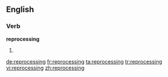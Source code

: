 ==English==

===Verb===
'''reprocessing'''

# {{third-person singular of|[[reprocess]]}}

[[de:reprocessing]]
[[fr:reprocessing]]
[[ta:reprocessing]]
[[tr:reprocessing]]
[[vi:reprocessing]]
[[zh:reprocessing]]